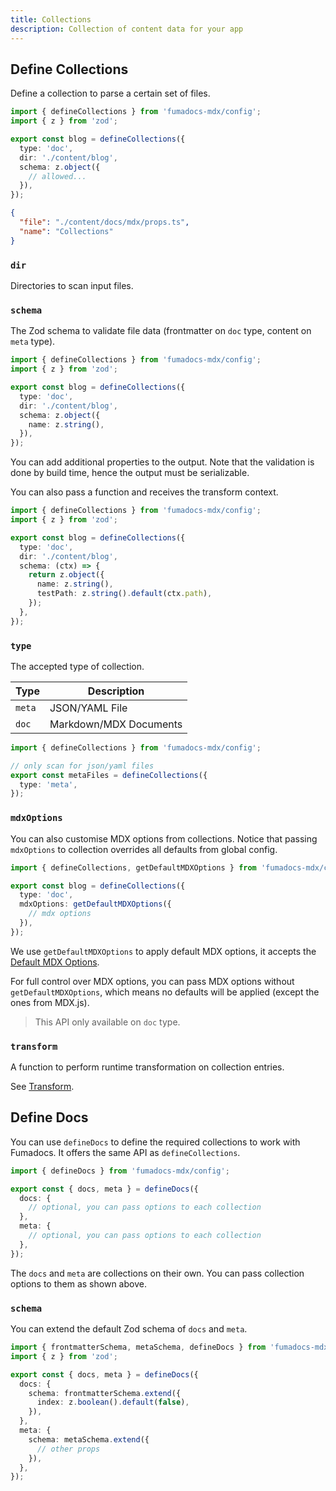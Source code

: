 ```yaml
---
title: Collections
description: Collection of content data for your app
---
```


## Define Collections

Define a collection to parse a certain set of files.

```ts
import { defineCollections } from 'fumadocs-mdx/config';
import { z } from 'zod';

export const blog = defineCollections({
  type: 'doc',
  dir: './content/blog',
  schema: z.object({
    // allowed...
  }),
});
```

```json doc-gen:typescript
{
  "file": "./content/docs/mdx/props.ts",
  "name": "Collections"
}
```

### `dir`

Directories to scan input files.

### `schema`

The Zod schema to validate file data (frontmatter on `doc` type, content on `meta` type).

```ts
import { defineCollections } from 'fumadocs-mdx/config';
import { z } from 'zod';

export const blog = defineCollections({
  type: 'doc',
  dir: './content/blog',
  schema: z.object({
    name: z.string(),
  }),
});
```

You can add additional properties to the output.
Note that the validation is done by build time, hence the output must be serializable.

You can also pass a function and receives the transform context.

```ts
import { defineCollections } from 'fumadocs-mdx/config';
import { z } from 'zod';

export const blog = defineCollections({
  type: 'doc',
  dir: './content/blog',
  schema: (ctx) => {
    return z.object({
      name: z.string(),
      testPath: z.string().default(ctx.path),
    });
  },
});
```

### `type`

The accepted type of collection.

| Type   | Description            |
| ------ | ---------------------- |
| `meta` | JSON/YAML File         |
| `doc`  | Markdown/MDX Documents |

```ts
import { defineCollections } from 'fumadocs-mdx/config';

// only scan for json/yaml files
export const metaFiles = defineCollections({
  type: 'meta',
});
```

### `mdxOptions`

You can also customise MDX options from collections.
Notice that passing `mdxOptions` to collection overrides all defaults from global config.

```ts
import { defineCollections, getDefaultMDXOptions } from 'fumadocs-mdx/config';

export const blog = defineCollections({
  type: 'doc',
  mdxOptions: getDefaultMDXOptions({
    // mdx options
  }),
});
```

We use `getDefaultMDXOptions` to apply default MDX options, it accepts the [Default MDX Options](/docs/mdx/mdx).

For full control over MDX options, you can pass MDX options without `getDefaultMDXOptions`, which means no defaults will be applied (except the ones from MDX.js).

> This API only available on `doc` type.

### `transform`

A function to perform runtime transformation on collection entries.

See [Transform](/docs/mdx/transform).

## Define Docs

You can use `defineDocs` to define the required collections to work with Fumadocs.
It offers the same API as `defineCollections`.

```ts
import { defineDocs } from 'fumadocs-mdx/config';

export const { docs, meta } = defineDocs({
  docs: {
    // optional, you can pass options to each collection
  },
  meta: {
    // optional, you can pass options to each collection
  },
});
```

The `docs` and `meta` are collections on their own.
You can pass collection options to them as shown above.

### `schema`

You can extend the default Zod schema of `docs` and `meta`.

```ts
import { frontmatterSchema, metaSchema, defineDocs } from 'fumadocs-mdx/config';
import { z } from 'zod';

export const { docs, meta } = defineDocs({
  docs: {
    schema: frontmatterSchema.extend({
      index: z.boolean().default(false),
    }),
  },
  meta: {
    schema: metaSchema.extend({
      // other props
    }),
  },
});
```
